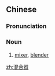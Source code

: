 ==Chinese==
{{zh-forms|type=21}}

===Pronunciation===
{{zh-pron
|m=hùnhéqì
|c=wan6 hap6 hei3
|cat=n
}}

===Noun===
{{zh-noun}}

# [[mixer]], [[blender]] {{gloss|kitchen and laboratory appliance}}

[[zh:混合器]]